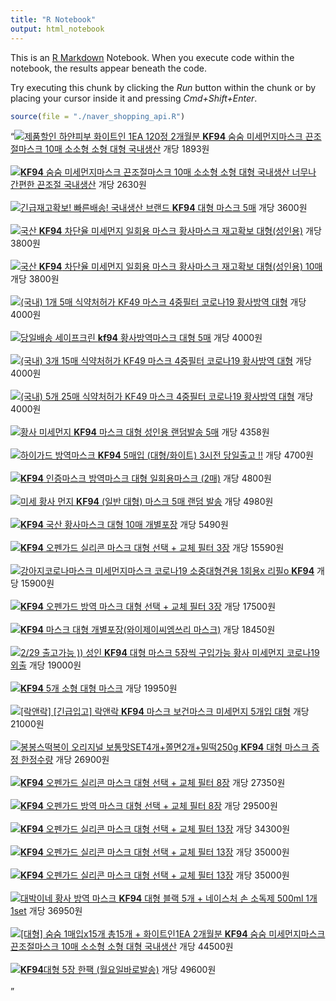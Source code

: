 ```yaml
---
title: "R Notebook"
output: html_notebook
---
```


This is an [R Markdown](http://rmarkdown.rstudio.com) Notebook. When you execute code within the notebook, the results appear beneath the code. 

Try executing this chunk by clicking the *Run* button within the chunk or by placing your cursor inside it and pressing *Cmd+Shift+Enter*. 

```r
source(file = "./naver_shopping_api.R")
```

"![](https://shopping-phinf.pstatic.net/main_2207934/22079343411.jpg)[제품할인  하얀피부 화이트인 1EA 120정 2개월분 <b>KF94</b> 숨숨 미세먼지마스크 끈조절마스크 10매  소소형 소형 대형  국내생산](https://search.shopping.naver.com/gate.nhn?id=22079343411) 개당 1893원<br/><br/>![](https://shopping-phinf.pstatic.net/main_2207934/22079346627.jpg)[<b>KF94</b> 숨숨 미세먼지마스크 끈조절마스크 10매  소소형 소형 대형  국내생산 너무나 간편한 끈조절 국내생산](https://search.shopping.naver.com/gate.nhn?id=22079346627) 개당 2630원<br/><br/>![](https://shopping-phinf.pstatic.net/main_2208025/22080252253.jpg)[긴급재고확보! 빠른배송! 국내생산 브랜드 <b>KF94</b> 대형 마스크 5매](https://search.shopping.naver.com/gate.nhn?id=22080252253) 개당 3600원<br/><br/>![](https://shopping-phinf.pstatic.net/main_8238190/82381908528.jpg)[국산 <b>KF94</b> 차단율 미세먼지 일회용 마스크 황사마스크 재고확보 대형(성인용)](https://search.shopping.naver.com/gate.nhn?id=82381908528) 개당 3800원<br/><br/>![](https://shopping-phinf.pstatic.net/main_8238190/82381909616.jpg)[국산 <b>KF94</b> 차단율 미세먼지 일회용 마스크 황사마스크 재고확보 대형(성인용) 10매](https://search.shopping.naver.com/gate.nhn?id=82381909616) 개당 3800원<br/><br/>![](https://shopping-phinf.pstatic.net/main_8238189/82381892519.jpg)[(국내) 1개 5매 식약처허가 KF49 마스크 4중필터 코로나19 황사방역 대형](https://search.shopping.naver.com/gate.nhn?id=82381892519) 개당 4000원<br/><br/>![](https://shopping-phinf.pstatic.net/main_2207926/22079260985.jpg)[당일배송 세이프크린 <b>kf94</b> 황사방역마스크 대형 5매](https://search.shopping.naver.com/gate.nhn?id=22079260985) 개당 4000원<br/><br/>![](https://shopping-phinf.pstatic.net/main_8238190/82381903288.jpg)[(국내) 3개 15매 식약처허가 KF49 마스크 4중필터 코로나19 황사방역 대형](https://search.shopping.naver.com/gate.nhn?id=82381903288) 개당 4000원<br/><br/>![](https://shopping-phinf.pstatic.net/main_8238190/82381905626.jpg)[(국내) 5개 25매 식약처허가 KF49 마스크 4중필터 코로나19 황사방역 대형](https://search.shopping.naver.com/gate.nhn?id=82381905626) 개당 4000원<br/><br/>![](https://shopping-phinf.pstatic.net/main_2207881/22078815413.jpg)[황사 미세먼지 <b>KF94</b> 마스크 대형 성인용 랜덤발송 5매](https://search.shopping.naver.com/gate.nhn?id=22078815413) 개당 4358원<br/><br/>![](https://shopping-phinf.pstatic.net/main_8238194/82381943573.jpg)[하이가드 방역마스크 <b>KF94</b> 5매입 (대형/화이트) 3시전 당일출고 !!](https://search.shopping.naver.com/gate.nhn?id=82381943573) 개당 4700원<br/><br/>![](https://shopping-phinf.pstatic.net/main_8238196/82381963520.jpg)[<b>KF94</b> 인증마스크 방역마스크 대형 일회용마스크 (2매)](https://search.shopping.naver.com/gate.nhn?id=82381963520) 개당 4800원<br/><br/>![](https://shopping-phinf.pstatic.net/main_8238190/82381904671.jpg)[미세 황사 먼지 <b>KF94</b> (일반 대형) 마스크 5매 랜덤 발송](https://search.shopping.naver.com/gate.nhn?id=82381904671) 개당 4980원<br/><br/>![](https://shopping-phinf.pstatic.net/main_2207937/22079376899.jpg)[<b>KF94</b> 국산 황사마스크 대형 10매 개별포장](https://search.shopping.naver.com/gate.nhn?id=22079376899) 개당 5490원<br/><br/>![](https://shopping-phinf.pstatic.net/main_2207890/22078905361.jpg)[<b>KF94</b> 오펜가드 실리콘 마스크 대형 선택 + 교체 필터 3장](https://search.shopping.naver.com/gate.nhn?id=22078905361) 개당 15590원<br/><br/>![](https://shopping-phinf.pstatic.net/main_8238195/82381950166.1.jpg)[강아지코로나마스크 미세먼지마스크 코로나19 소중대형견용 1회용x 리필o <b>KF94</b>](https://search.shopping.naver.com/gate.nhn?id=82381950166) 개당 15900원<br/><br/>![](https://shopping-phinf.pstatic.net/main_2207914/22079149807.jpg)[<b>KF94</b> 오펜가드 방역 마스크 대형 선택 + 교체 필터 3장](https://search.shopping.naver.com/gate.nhn?id=22079149807) 개당 17500원<br/><br/>![](https://shopping-phinf.pstatic.net/main_8238190/82381903861.jpg)[<b>KF94</b> 마스크 대형 개별포장(와이제이씨엠쓰리 마스크)](https://search.shopping.naver.com/gate.nhn?id=82381903861) 개당 18450원<br/><br/>![](https://shopping-phinf.pstatic.net/main_8238189/82381890342.jpg)[2/29 출고가능 )) 성인 <b>KF94</b> 대형 마스크 5장씩 구입가능 황사 미세먼지 코로나19 외출](https://search.shopping.naver.com/gate.nhn?id=82381890342) 개당 19000원<br/><br/>![](https://shopping-phinf.pstatic.net/main_8238191/82381919645.jpg)[<b>KF94</b> 5개 소형 대형 마스크](https://search.shopping.naver.com/gate.nhn?id=82381919645) 개당 19950원<br/><br/>![](https://shopping-phinf.pstatic.net/main_2207996/22079960198.jpg)[[락앤락] [긴급입고] 락앤락 <b>KF94</b> 마스크 보건마스크 미세먼지 5개입 대형](https://search.shopping.naver.com/gate.nhn?id=22079960198) 개당 21000원<br/><br/>![](https://shopping-phinf.pstatic.net/main_2207927/22079276445.jpg)[봉봉스떡복이 오리지널 보통맛SET4개+쫄면2개+밀떡250g <b>KF94</b> 대형 마스크 증정 한정수량](https://search.shopping.naver.com/gate.nhn?id=22079276445) 개당 26900원<br/><br/>![](https://shopping-phinf.pstatic.net/main_2207888/22078880149.jpg)[<b>KF94</b> 오펜가드 실리콘 마스크 대형 선택 + 교체 필터 8장](https://search.shopping.naver.com/gate.nhn?id=22078880149) 개당 27350원<br/><br/>![](https://shopping-phinf.pstatic.net/main_2207921/22079210807.jpg)[<b>KF94</b> 오펜가드 방역 마스크 대형 선택 + 교체 필터 8장](https://search.shopping.naver.com/gate.nhn?id=22079210807) 개당 29500원<br/><br/>![](https://shopping-phinf.pstatic.net/main_2207889/22078890954.jpg)[<b>KF94</b> 오펜가드 실리콘 마스크 대형 선택 + 교체 필터 13장](https://search.shopping.naver.com/gate.nhn?id=22078890954) 개당 34300원<br/><br/>![](https://shopping-phinf.pstatic.net/main_2207925/22079257586.jpg)[<b>KF94</b> 오펜가드 실리콘 마스크 대형 선택 + 교체 필터 13장](https://search.shopping.naver.com/gate.nhn?id=22079257586) 개당 35000원<br/><br/>![](https://shopping-phinf.pstatic.net/main_2207922/22079229416.jpg)[<b>KF94</b> 오펜가드 실리콘 마스크 대형 선택 + 교체 필터 13장](https://search.shopping.naver.com/gate.nhn?id=22079229416) 개당 35000원<br/><br/>![](https://shopping-phinf.pstatic.net/main_2207919/22079192243.jpg)[대박이네 황사 방역 마스크 <b>KF94</b> 대형 블랙 5개 + 네이스처 손 소독제 500ml 1개 1set](https://search.shopping.naver.com/gate.nhn?id=22079192243) 개당 36950원<br/><br/>![](https://shopping-phinf.pstatic.net/main_2207934/22079343578.1.jpg)[[대형] 숨숨 1매입x15개  총15개  + 화이트인1EA 2개월분 <b>KF94</b> 숨숨 미세먼지마스크 끈조절마스크 10매  소소형 소형 대형  국내생산](https://search.shopping.naver.com/gate.nhn?id=22079343578) 개당 44500원<br/><br/>![](https://shopping-phinf.pstatic.net/main_8238193/82381938320.jpg)[<b>KF94</b>대형 5장 한팩 (월요일바로발송)](https://search.shopping.naver.com/gate.nhn?id=82381938320) 개당 49600원<br/><br/>"